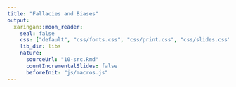 ```yaml
---
title: "Fallacies and Biases"
output:
  xaringan::moon_reader:
    seal: false
    css: ["default", "css/fonts.css", "css/print.css", "css/slides.css"]
    lib_dir: libs
    nature:
      sourceUrl: "10-src.Rmd"
      countIncrementalSlides: false
      beforeInit: "js/macros.js" 
--- 
```

